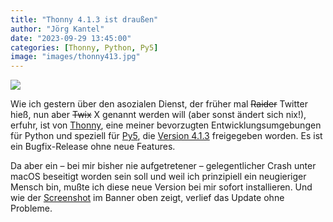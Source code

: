 ```yaml
---
title: "Thonny 4.1.3 ist draußen"
author: "Jörg Kantel"
date: "2023-09-29 13:45:00"
categories: [Thonny, Python, Py5]
image: "images/thonny413.jpg"
---
```


[![](images/thonny413-b.jpg)](https://www.flickr.com/photos/schockwellenreiter/53221746598/)

Wie ich gestern über den asozialen Dienst, der früher mal ~~Raider~~ Twitter hieß,  nun aber ~~Twix~~ X genannt werden will (aber sonst ändert sich nix!), erfuhr, ist von [Thonny](http://cognitiones.kantel-chaos-team.de/programmierung/python/thonny.html), eine meiner bevorzugten Entwicklungsumgebungen für Python und speziell für [Py5](http://cognitiones.kantel-chaos-team.de/programmierung/creativecoding/processing/py5.html), die [Version 4.1.3](https://github.com/thonny/thonny/releases/tag/v4.1.3) freigegeben worden. Es ist ein Bugfix-Release ohne neue Features.

Da aber ein -- bei mir bisher nie aufgetretener -- gelegentlicher Crash unter macOS beseitigt worden sein soll und weil ich prinzipiell ein neugieriger Mensch bin, mußte ich diese neue Version bei mir sofort installieren. Und wie der [Screenshot](https://www.flickr.com/photos/schockwellenreiter/53221746598/) im Banner oben zeigt, verlief das Update ohne Probleme.